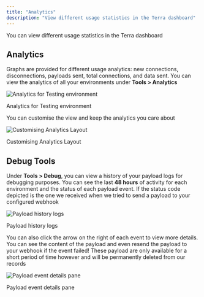 ```yaml
---
title: "Analytics"
description: "View different usage statistics in the Terra dashboard"
---
```

You can view different usage statistics in the Terra dashboard

## Analytics

Graphs are provided for different usage analytics: new connections, disconnections, payloads sent, total connections, and data sent. You can view the analytics of all your environments under **Tools > Analytics**

<img className="block" src="images/files_readme_io/_1dfdc12_image.png" alt="Analytics for Testing environment" />

Analytics for Testing environment

You can customise the view and keep the analytics you care about

<img className="block" src="images/files_readme_io/_8273f11_image.png" alt="Customising Analytics Layout" />

Customising Analytics Layout

## Debug Tools

Under **Tools > Debug**, you can view a history of your payload logs for debugging purposes. You can see the last **48 hours** of activity for each environment and the status of each payload event. If the status code depicted is the one we received when we tried to send a payload to your configured webhook

<img className="block" src="images/files_readme_io/_9c02e86_image.png" alt="Payload history logs" />

Payload history logs

You can also click the arrow on the right of each event to view more details. You can see the content of the payload and even resend the payload to your webhook if the event failed! These payload are only available for a short period of time however and will be permanently deleted from our records

<img className="block" src="images/files_readme_io/_db213e8_image.png" alt="Payload event details pane" />

Payload event details pane

